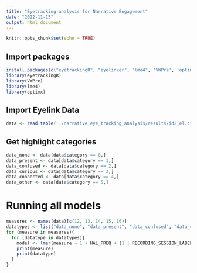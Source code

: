 ```yaml
---
title: "Eyetracking analysis for Narrative Engagement"
date: "2022-11-15"
output: html_document
---
```


```r
knitr::opts_chunk$set(echo = TRUE)
```

## Import packages


```r
install.packages(c("eyetrackingR", "eyelinker", "lme4", 'VWPre', 'optimx'))
library(eyetrackingR)
library(VWPre)
library(lme4)
library(optimx)
```

## Import Eyelink Data


```r
data <- read.table('./narrative_eye_tracking_analysis/results/id2_el.csv', sep=",", header = TRUE, quote="", fill = TRUE)
```

## Get highlight categories

```r
data_none <- data[data$category == 0,]
data_present <- data[data$category == 1,]
data_confused <- data[data$category == 2,]
data_curious <- data[data$category == 3,]
data_connected <- data[data$category == 4,]
data_other <- data[data$category == 5,]
```

# Running all models

```r
measures <- names(data)[c(12, 13, 14, 15, 16)]
datatypes <- list("data_none", "data_present", "data_confused", "data_curious", "data_connected", "data_other")
for (measure in measures){
  for (datatype in datatypes){
    model <- lmer(measure ~ 1 + HAL_FREQ + (1 | RECORDING_SESSION_LABEL) + (1 | word))
    print(measure)
    print(datatype)
  }
}
```